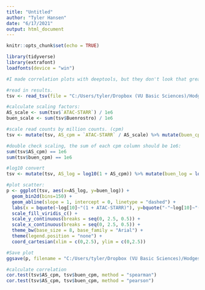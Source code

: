 ```yaml
---
title: "Untitled"
author: "Tyler Hansen"
date: "6/17/2021"
output: html_document
---
```


```r
knitr::opts_chunk$set(echo = TRUE)
```

```r
library(tidyverse)
library(extrafont)
loadfonts(device = "win")
```

```r
#I made correlation plots with deeptools, but they don't look that great. I'll take the raw counts from that and make a ggplot here. 

#read in results.
tsv <- read_tsv(file = "C:/Users/tyler/Dropbox (VU Basic Sciences)/Hodges Lab/Results and Data/Bioinformatics/ATAC-STARR_analysis/3_Accre_Local/ATAC-STARR/results/accessibility/reproducibility/ATAC-STARR+Buenrostro_reproducibility_merged-bams.tsv", col_names = c("Chr", "Start", "End", "ATAC-STARR", "Buenrostro"), skip = 1)

#calculate scaling factors:
AS_scale <- sum(tsv$`ATAC-STARR`) / 1e6
buen_scale <- sum(tsv$Buenrostro) / 1e6

#scale read counts by million counts. (cpm)
tsv <- mutate(tsv, AS_cpm = `ATAC-STARR` / AS_scale) %>% mutate(buen_cpm = Buenrostro / buen_scale)

#double check scaling, the sum of each cpm column should be 1e6:
sum(tsv$AS_cpm) == 1e6
sum(tsv$buen_cpm) == 1e6

#log10 convert
tsv <- mutate(tsv, AS_log = log10(1 + AS_cpm)) %>% mutate(buen_log = log10(1 + buen_cpm))

#plot scatter:
p <- ggplot(tsv, aes(x=AS_log, y=buen_log)) +
  geom_bin2d(bins=150) +
  geom_abline(slope = 1, intercept = 0, linetype = "dashed") +
  labs(x = bquote(~log[10]~"(1 + ATAC-STARR)"), y=bquote("-"~log[10]~"(1 + Buenrostro)")) +
  scale_fill_viridis_c() +
  scale_y_continuous(breaks = seq(0, 2.5, 0.5)) +
  scale_x_continuous(breaks = seq(0, 2.5, 0.5)) +
  theme_bw(base_size = 8, base_family = "Arial") +
  theme(legend.position = "none") +
  coord_cartesian(xlim = c(0,2.5), ylim = c(0,2.5))

#Save plot
ggsave(p, filename = "C:/Users/tyler/Dropbox (VU Basic Sciences)/Hodges Lab/Results and Data/Bioinformatics/ATAC-STARR_analysis/3_Accre_Local/ATAC-STARR/results/accessibility/ATAC-STARR_vs_Buenrostro/correlation_scatter.pdf", device = cairo_pdf, width = 3, height = 3)

#calculate correlation
cor.test(tsv$AS_cpm, tsv$buen_cpm, method = "spearman")
cor.test(tsv$AS_cpm, tsv$buen_cpm, method = "pearson")
```

